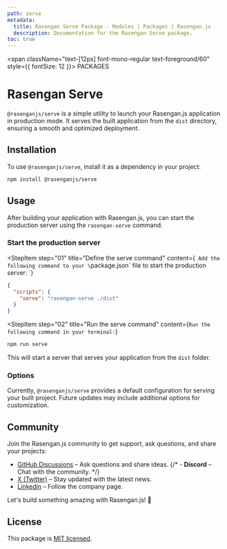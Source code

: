 ```yaml
---
path: serve
metadata:
  title: Rasengan Serve Package - Modules | Packages | Rasengan.js
  description: Documentation for the Rasengan Serve package.
toc: true
---
```



<span className="text-[12px] font-mono-regular text-foreground/60" style={{ fontSize: 12 }}>
  PACKAGES
</span>
# Rasengan Serve

`@rasenganjs/serve` is a simple utility to launch your Rasengan.js application in production mode. It serves the built application from the `dist` directory, ensuring a smooth and optimized deployment.

## Installation

To use `@rasenganjs/serve`, install it as a dependency in your project:

```bash title="Terminal"
npm install @rasenganjs/serve
```

## Usage

After building your application with Rasengan.js, you can start the production server using the `rasengan-serve` command.

### Start the production server

<StepItem
  step="01"
  title="Define the serve command"
  content={`
    Add the following command to your \`package.json\` file to start the production server:
  `}
>
```json title="package.json"
{
  "scripts": {
    "serve": "rasengan-serve ./dist"
  }
}
```
</StepItem>

<StepItem
  step="02"
  title="Run the serve command"
  content={`
    Run the following command in your terminal:
  `}
>
```bash title="Terminal"
npm run serve
```
</StepItem>

This will start a server that serves your application from the `dist` folder.

### Options

Currently, `@rasenganjs/serve` provides a default configuration for serving your built project. Future updates may include additional options for customization.

## Community

Join the Rasengan.js community to get support, ask questions, and share your projects:

- <a href="https://github.com/rasengan-dev/rasenganjs/discussions" target="_blank" rel="noopener noreferrer">GitHub Discussions</a> – Ask questions and share ideas.
{/* - **Discord** – Chat with the community. */}
- <a href="https://x.com/rasenganjs" target="_blank" rel="noopener noreferrer">X (Twitter)</a> – Stay updated with the latest news.
- <a href="https://www.linkedin.com/company/rasenganjs/" target="_blank" rel="noopener noreferrer">Linkedin</a> – Follow the company page.

Let's build something amazing with Rasengan.js! 🚀

## License

This package is [MIT licensed](https://github.com/rasengan-dev/rasenganjs/blob/main/LICENSE).

